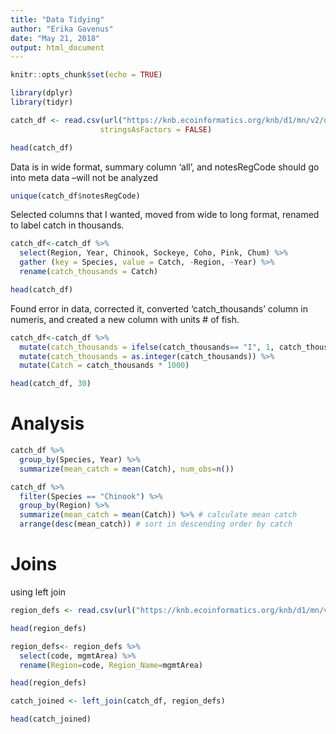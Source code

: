 ```yaml
---
title: "Data Tidying"
author: "Erika Gavenus"
date: "May 21, 2018"
output: html_document
---
```


```r
knitr::opts_chunk$set(echo = TRUE)
```

```r
library(dplyr)
library(tidyr)
```

```r
catch_df <- read.csv(url("https://knb.ecoinformatics.org/knb/d1/mn/v2/object/df35b.302.1", method = "libcurl"),
                    stringsAsFactors = FALSE)

head(catch_df)
```

Data is in wide format, summary column 'all', and notesRegCode should go into meta data --will not be analyzed
```r
unique(catch_df$notesRegCode)
```

Selected columns that I wanted, moved from wide to long format, renamed to label catch in thousands.
```r
catch_df<-catch_df %>% 
  select(Region, Year, Chinook, Sockeye, Coho, Pink, Chum) %>% 
  gather (key = Species, value = Catch, -Region, -Year) %>% 
  rename(catch_thousands = Catch)

head(catch_df)
```
Found error in data, corrected it, converted 'catch_thousands' column in numeris, and created a new column with units # of fish.

```r
catch_df<-catch_df %>% 
  mutate(catch_thousands = ifelse(catch_thousands== "I", 1, catch_thousands)) %>% 
  mutate(catch_thousands = as.integer(catch_thousands)) %>% 
  mutate(Catch = catch_thousands * 1000)

head(catch_df, 30)
```
# Analysis

``` r
catch_df %>% 
  group_by(Species, Year) %>% 
  summarize(mean_catch = mean(Catch), num_obs=n())
```

``` r
catch_df %>% 
  filter(Species == "Chinook") %>% 
  group_by(Region) %>% 
  summarize(mean_catch = mean(Catch)) %>% # calculate mean catch
  arrange(desc(mean_catch)) # sort in descending order by catch
```
# Joins
using left join

```r
region_defs <- read.csv(url("https://knb.ecoinformatics.org/knb/d1/mn/v2/object/df35b.303.1", method = "libcurl"), stringsAsFactors = FALSE)

head(region_defs)
```

```r

region_defs<- region_defs %>% 
  select(code, mgmtArea) %>% 
  rename(Region=code, Region_Name=mgmtArea)

head(region_defs)
```

```r
catch_joined <- left_join(catch_df, region_defs)

head(catch_joined)
```



